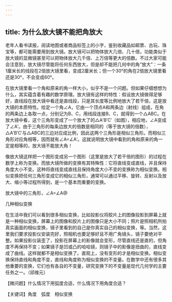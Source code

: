 ```yaml
---
---
---
```

title: 为什么放大镜不能把角放大
---




老年人看书读报，阅读地图或者商品标签上的小字，鉴别收藏品如邮票、古玩、珠宝等，都可能需要用到放大镜。放大镜可以把物体放大几倍、几十倍，功能类似于放大镜的显微镜甚至可以把物体放大几千倍、上万倍等更大的倍数。不过大家可能会注意到，放大镜尽管能将任何东西放大，但是却不能把几何中的角“放大”：一条1厘米长的线段在2倍放大镜里看，变成2厘米长；但一个30°的角在2倍放大镜里看还是30°，不会变成60°。

在放大镜里看一个角和原来的角一样大小，似乎不是一个问题。但如果仔细想想为什么，其实蕴含着有趣的数学原理。放大镜有这样的特性：假设放大镜做得足够好，直线段在放大镜中看还是直线段，只是其长度等比例地放大了若干倍，这是放大镜的本质特性。给定一个角∠A，它由一个顶点A和两条边（射线）组成，在角的两条边上各取一点，分别记为B、C，用线段连接B、C，就得到一个△ABC。在放大镜中看，这个三角形变成了一个放大了的△A′B′C′（如图），相应地，∠A变成了∠A′。由于三角形的每条边放大的倍数是相同的（等于放大镜的倍数），△A′B′C′与△ABC的三边对应成比例，因此这两个三角形是相似三角形。而相似三角形对应角相等，因而就有∠A=∠A′。这就说明放大镜中看到的角和原来的角一定是相等的，放大镜不能放大角！

像放大镜这样把一个图形变成另一个图形（这里是放大了若干倍的图形）的过程在数学上称为变换。而放大镜所做的变换有其特殊性：它将直线变成直线，并且保持角度大小不变。这种将直线变成直线且保持角度大小不变的变换称为相似变换。相似变换把任何三角形变成它的相似三角形，通常可以通过平移、旋转、反射以及放大、缩小等过程所得到，是一个基本而重要的变换。

放大镜中的三角形，∠A=∠A@



几种相似变换



在生活中我们可以看到很多相似变换，比如投影仪将胶片上的图像投影到屏幕上就是一种相似变换，屏幕上的图像和胶片上的图像只是大小不同；照片是照相机所拍真实画面的相似变换，镜子里看到的自己是你真实自己的相似变换，等。当然，这里我们要求投影仪安装完好，照相机也要足够好且不用广角镜头，镜子要绝对平整。如果投影仪装歪了，投影在屏幕上的影像就会变形，尽管直线还是直的，但角度不再保持不变；如果镜子是凹或凸的哈哈镜，则镜子中的影像是扭曲的，直线变成了曲线。这样就都不是相似变换了。直观上，没有变形的才是相似变换。相似变换保持直线和角度不变，直线和角度称为相似变换的不变量。在数学中还有很多其他重要的变换，它们也有各自的不变量，研究变换下的不变量是现代几何学的主要任务之一。（邱维元）

【微问题】什么情况下用弧度合适，什么情况下用角度合适？

【关键词】角度　弧度　相似变换